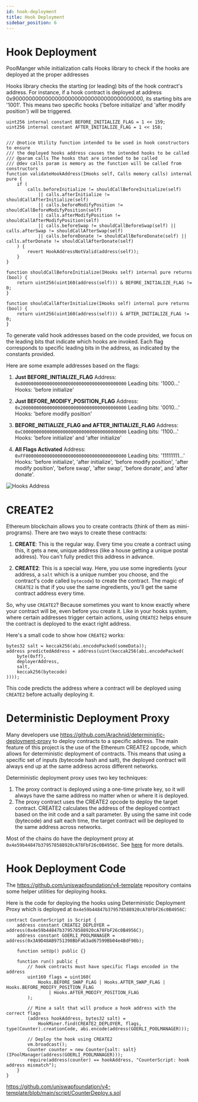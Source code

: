 ```yaml
---
id: hook-deployment
title: Hook Deployment
sidebar_position: 6
---
```


# Hook Deployment
PoolManger while initialization calls Hooks library to check if the hooks are deployed at the proper addresses

Hooks library checks the starting (or leading) bits of the hook contract's address. For instance, if a hook contract
is deployed at address 0x9000000000000000000000000000000000000000, its starting bits are '1001'. This means two
specific hooks ('before initialize' and 'after modify position') will be triggered.

```solidity
uint256 internal constant BEFORE_INITIALIZE_FLAG = 1 << 159;
uint256 internal constant AFTER_INITIALIZE_FLAG = 1 << 158;


/// @notice Utility function intended to be used in hook constructors to ensure
/// the deployed hooks address causes the intended hooks to be called
/// @param calls The hooks that are intended to be called
/// @dev calls param is memory as the function will be called from constructors
function validateHookAddress(IHooks self, Calls memory calls) internal pure {
    if (
        calls.beforeInitialize != shouldCallBeforeInitialize(self)
            || calls.afterInitialize != shouldCallAfterInitialize(self)
            || calls.beforeModifyPosition != shouldCallBeforeModifyPosition(self)
            || calls.afterModifyPosition != shouldCallAfterModifyPosition(self)
            || calls.beforeSwap != shouldCallBeforeSwap(self) || calls.afterSwap != shouldCallAfterSwap(self)
            || calls.beforeDonate != shouldCallBeforeDonate(self) || calls.afterDonate != shouldCallAfterDonate(self)
    ) {
        revert HookAddressNotValid(address(self));
    }
}

function shouldCallBeforeInitialize(IHooks self) internal pure returns (bool) {
    return uint256(uint160(address(self))) & BEFORE_INITIALIZE_FLAG != 0;
}

function shouldCallAfterInitialize(IHooks self) internal pure returns (bool) {
    return uint256(uint160(address(self))) & AFTER_INITIALIZE_FLAG != 0;
}
```

To generate valid hook addresses based on the code provided, we focus on the leading bits that indicate
which hooks are invoked. Each flag corresponds to specific leading bits in the address, as indicated by
the constants provided.

Here are some example addresses based on the flags:

1. **Just BEFORE_INITIALIZE_FLAG**
Address: `0x8000000000000000000000000000000000000000`
Leading bits: '1000...'
Hooks: 'before initialize'

3. **Just BEFORE_MODIFY_POSITION_FLAG**
Address: `0x2000000000000000000000000000000000000000`
Leading bits: '0010...'
Hooks: 'before modify position'

5. **BEFORE_INITIALIZE_FLAG and AFTER_INITIALIZE_FLAG**
Address: `0xC000000000000000000000000000000000000000`
Leading bits: '1100...'
Hooks: 'before initialize' and 'after initialize'

6. **All Flags Activated**
Address: `0xFF00000000000000000000000000000000000000`
Leading bits: '11111111...'
Hooks: 'before initialize', 'after initialize', 'before modify position', 'after modify position', 'before swap', 'after swap', 'before donate', and 'after donate'.

![Hooks Address](./images/01_Pool_Initialization/hooks_address.png)

# CREATE2
Ethereum blockchain allows you to create contracts (think of them as mini-programs). There are two ways to create these contracts:

1. **CREATE**: This is the regular way. Every time you create a contract using this, it gets a new, unique address (like a house getting a unique postal address). You can't fully predict this address in advance.

2. **CREATE2**: This is a special way. Here, you use some ingredients (your address, a `salt` which is a unique number you choose, and the contract's code called `bytecode`) to create the contract. The magic of `CREATE2` is that if you use the same ingredients, you'll get the same contract address every time.

So, why use `CREATE2`? Because sometimes you want to know exactly where your contract will be, even before you create it. Like in your hooks system, where certain addresses trigger certain actions, using `CREATE2` helps ensure the contract is deployed to the exact right address.

Here's a small code to show how `CREATE2` works:
```solidity
bytes32 salt = keccak256(abi.encodePacked(someData));
address predictedAddress = address(uint(keccak256(abi.encodePacked(
    byte(0xff),
    deployerAddress,
    salt,
    keccak256(bytecode)
))));
```
This code predicts the address where a contract will be deployed using `CREATE2` before actually deploying it.

# Deterministic Deployment Proxy
Many developers use https://github.com/Arachnid/deterministic-deployment-proxy to deploy contracts to a specific
address. The main feature of this project is the use of the Ethereum CREATE2 opcode, which allows for deterministic
deployment of contracts. This means that using a specific set of inputs (bytecode hash and salt), the deployed
contract will always end up at the same address across different networks.

Deterministic deployment proxy uses two key techniques:
1) The proxy contract is deployed using a one-time private key, so it will always have the same address no matter when
or where it is deployed.
2) The proxy contract uses the CREATE2 opcode to deploy the target contract. CREATE2 calculates the address of the
deployed contract based on the init code and a salt parameter. By using the same init code (bytecode) and salt each
time, the target contract will be deployed to the same address across networks.

Most of the chains do have the deployment proxy at `0x4e59b44847b379578588920cA78FbF26c0B4956C`. See [here](https://github.com/Uniswap/v4-periphery/issues/59#issuecomment-1716379675)
for more details.

# Hook Deployment Code
The https://github.com/uniswapfoundation/v4-template repository contains some helper utilities for deploying hooks.

Here is the code for deploying the hooks using Deterministic Deployment Proxy which is deployed at `0x4e59b44847b379578588920cA78FbF26c0B4956C`:
```solidity
contract CounterScript is Script {
    address constant CREATE2_DEPLOYER = address(0x4e59b44847b379578588920cA78FbF26c0B4956C);
    address constant GOERLI_POOLMANAGER = address(0x3A9D48AB9751398BbFa63ad67599Bb04e4BdF98b);

    function setUp() public {}

    function run() public {
        // hook contracts must have specific flags encoded in the address
        uint160 flags = uint160(
            Hooks.BEFORE_SWAP_FLAG | Hooks.AFTER_SWAP_FLAG | Hooks.BEFORE_MODIFY_POSITION_FLAG
                | Hooks.AFTER_MODIFY_POSITION_FLAG
        );

        // Mine a salt that will produce a hook address with the correct flags
        (address hookAddress, bytes32 salt) =
            HookMiner.find(CREATE2_DEPLOYER, flags, type(Counter).creationCode, abi.encode(address(GOERLI_POOLMANAGER)));

        // Deploy the hook using CREATE2
        vm.broadcast();
        Counter counter = new Counter{salt: salt}(IPoolManager(address(GOERLI_POOLMANAGER)));
        require(address(counter) == hookAddress, "CounterScript: hook address mismatch");
    }
}
```
https://github.com/uniswapfoundation/v4-template/blob/main/script/CounterDeploy.s.sol



